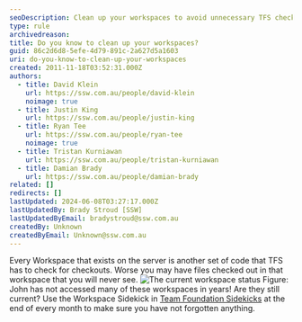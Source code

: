 ```yaml
---
seoDescription: Clean up your workspaces to avoid unnecessary TFS checks and ensure you don't miss important files.
type: rule
archivedreason:
title: Do you know to clean up your workspaces?
guid: 86c2d6d8-5efe-4d79-891c-2a627d5a1603
uri: do-you-know-to-clean-up-your-workspaces
created: 2011-11-18T03:52:31.000Z
authors:
  - title: David Klein
    url: https://ssw.com.au/people/david-klein
    noimage: true
  - title: Justin King
    url: https://ssw.com.au/people/justin-king
  - title: Ryan Tee
    url: https://ssw.com.au/people/ryan-tee
    noimage: true
  - title: Tristan Kurniawan
    url: https://ssw.com.au/people/tristan-kurniawan
  - title: Damian Brady
    url: https://ssw.com.au/people/damian-brady
related: []
redirects: []
lastUpdated: 2024-06-08T03:27:17.000Z
lastUpdatedBy: Brady Stroud [SSW]
lastUpdatedByEmail: bradystroud@ssw.com.au
createdBy: Unknown
createdByEmail: Unknown@ssw.com.au
---
```


Every Workspace that exists on the server is another set of code that TFS has to check for checkouts. Worse you may have files checked out in that workspace that you will never see.
![The current workspace status ](WorkspaceStatus.jpg)
Figure: John has not accessed many of these workspaces in years! Are they still current?
Use the Workspace Sidekick in [Team Foundation Sidekicks](http://www.attrice.info/cm/tfs/index.htm) at the end of every month to make sure you have not forgotten anything.
